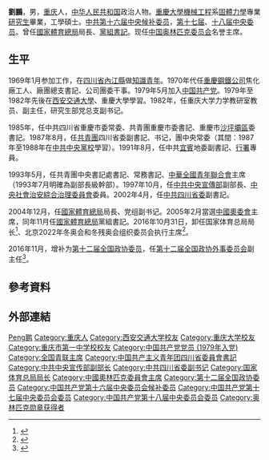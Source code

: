 {{otheruses|劉鵬}}
{{Infobox_officeholder
| name = 劉鵬
| image name =Liu Peng.jpg
| width = 200px
| now = [[國家體育總局|國家體育總局]]局長
| term_start = 2004年12月21日
| term_end = 2016年10月31日
| deputy = 
| premier = [[温家宝|温家宝]]<br>[[李克强|李克强]]
| predecessor = [[袁偉民|袁偉民]]
| successor = [[苟仲文|苟仲文]]
| sex = 男
| different name =
| party = {{CPC}}
| Native place = [[重慶|重慶]]
| date of birth =  {{Birth date and age|1951|9|22}}
| place of birth = 
| date of death = 
| place of death = 
| spouse = 
| relatives = 
| educate = 
*[[重慶大學|重慶大學]]機械工程系固體力學專業
| past = 
| work =
}}
'''劉鵬'''{{BD|1951年|9月22日||}}，男，[[重慶市|重庆]]人，[[中华人民共和国|中华人民共和国]]政治人物。[[重慶大學|重慶大學]][[機械工程|機械工程]]系[[固體力學|固體力學]]專業[[研究生|研究生]]畢業，工學碩士。[[中国共产党第十六届中央委员会候补委员列表|中共第十六届中央候补委员]]，[[中国共产党第十七届中央委员会委员列表|第十七届]]、[[中国共产党第十八届中央委员会委员列表|十八届中央委员]]。曾任[[國家體育總局|國家體育總局]]局長、[[黨組書記|黨組書記]]。现任[[中国奥林匹克委员会|中国奥林匹克委员会]]名誉主席。

== 生平 ==
1969年1月参加工作，在[[四川省|四川省]][[內江縣|內江縣]]做[[知識青年|知識青年]]。1970年代任[[重慶鋼鐵公司|重慶鋼鐵公司]]焦化廠工人、廠團總支書記、公司團委干事。1979年5月加入[[中国共产党|中国共产党]]。1979年至1982年先後在[[西安交通大學|西安交通大學]]、重慶大學學習。1982年，任重庆大学力学教研室教员、副主任，研究生部党总支副书记。

1985年，任中共四川省重慶市委常委、共青團重慶市委書記、重慶市[[沙坪壩區|沙坪壩區]]委書記。1987年8月，任[[中國共產主義青年團|共青團]]四川省委副書記、书记，團中央常委（其間：1987年至1988年在[[中共中央黨校|中共中央黨校]]學習）。1991年8月，任中共[[宜賓|宜賓]]地委副書記、[[地区行政公署|行署]]專員。

1993年5月，任共青團中央書記處書記、常務書記、[[中華全國青年聯合會|中華全國青年聯合會]]主席（1993年7月明確為副部長級幹部）。1997年10月，任[[中共中央宣傳部|中共中央宣傳部]]副部長、[[中央社會治安綜合治理委員會|中央社會治安綜合治理委員會]]委員。2002年4月，任[[中共四川省委|中共四川省委]]副書記。

2004年12月，任[[國家體育總局|國家體育總局]]局長、党组副书记。2005年2月當選[[中國奧委會|中國奧委會]]主席，同年11月任[[國家體育總局|國家體育總局]]黨組書記。2016年10月31日，卸任国家体育总局局长<ref>{{cite web|url=http://district.ce.cn/newarea/sddy/201611/01/t20161101_17391630.shtml|title=北京市委副书记苟仲文任国家体育总局局长 刘鹏不再担任|publisher=中国经济网|accessdate=2016-10-31|archive-date=2016-11-03|archive-url=https://web.archive.org/web/20161103215335/http://district.ce.cn/newarea/sddy/201611/01/t20161101_17391630.shtml|dead-url=no}}</ref>、北京2022年冬奥会和冬残奥会组织委员会执行主席<ref>{{cite web|url=http://www.thepaper.cn/newsDetail_forward_1565017|title=国务院任免国家工作人员：苟仲文任国家体育总局局长|publisher=澎湃新闻|accessdate=2016-11-20|archive-date=2016-11-21|archive-url=https://web.archive.org/web/20161121171142/http://www.thepaper.cn/newsDetail_forward_1565017|dead-url=no}}</ref>。

2016年11月，增补为[[第十二届全国政协委员|第十二届全国政协委员]]，任[[中国人民政治协商会议第十二届全国委员会|第十二届全国政协外事委员会]]副主任<ref>{{cite web|url=http://www.thepaper.cn/newsDetail_forward_1553338|title=刘鹏、耿惠昌、蔡赴朝增补为第十二届全国政协委员|publisher=澎湃新闻|accessdate=2016-11-01|archive-date=2016-11-02|archive-url=https://web.archive.org/web/20161102065856/http://www.thepaper.cn/newsDetail_forward_1553338|dead-url=no}}</ref>。

== 參考資料 ==
{{Reflist}}

== 外部連結 ==
{{start box}}
{{s-gov|prc}}
{{s-before|[[袁偉民|袁偉民]]}}
{{s-title|[[國家體育總局|國家體育總局]]局長|2004年12月－2016年11月}}
{{s-after|[[苟仲文|苟仲文]]}}
{{s-before|[[周成美|周成美]]}}
{{s-title|[[四川省|四川省]][[宜賓市|宜賓地區]][[地区行政公署|行政公署]]專員|1991年8月－1993年5月}}
{{s-after|[[周繼堯|周繼堯]]}}
{{s-civ}}
{{s-before|[[袁偉民|袁偉民]]}}
{{s-title|[[中國奧林匹克委員會|中國奧林匹克委員會]]主席|2005年2月－2016年12月}}
{{s-after|[[苟仲文|苟仲文]]}}
{{s-before|[[張寶順|張寶順]]}}
{{s-title|[[中華全國青年聯合會|中華全國青年聯合會]]主席|1993年12月－1998年1月}}
{{s-after|[[巴音朝鲁|巴音朝鲁]]}}
{{s-ppo|cpc}}
{{s-before|[[王三运|王三运]]}}
{{s-title|[[中国共产党四川省委员会|中国共产党四川省委员会]]专职副书记|2002年4月－2004年12月}}
{{s-after|[[蒋巨峰|蒋巨峰]]}}
{{end box}}

{{党政干部曾有团系统经历者}}
{{团中央书记处书记}}
{{Navboxes 
| title  = 刘鹏在[[中华全国青年联合会|中华全国青年联合会]]的职务
| list1  =
{{中华全国青年联合会第七届委员会}}
{{中华全国青年联合会第八届委员会}}
}}

{{Authority control}}
{{DEFAULTSORT:Liu刘}}
[[Category:刘姓|Peng鹏]]
[[Category:重庆人|Category:重庆人]]
[[Category:西安交通大学校友|Category:西安交通大学校友]]
[[Category:重庆大学校友|Category:重庆大学校友]]
[[Category:重庆市第一中学校校友|Category:重庆市第一中学校校友]]
[[Category:中国共产党党员_(1979年入党)|Category:中国共产党党员 (1979年入党)]]
[[Category:全国青联主席|Category:全国青联主席]]
[[Category:中国共产主义青年团四川省委員會書記|Category:中国共产主义青年团四川省委員會書記]]
[[Category:中共中央宣传部副部长|Category:中共中央宣传部副部长]]
[[Category:中共四川省委副书记|Category:中共四川省委副书记]]
[[Category:国家体育总局局长|Category:国家体育总局局长]]
[[Category:中國奧林匹克委員會主席|Category:中國奧林匹克委員會主席]]
[[Category:第十二届全国政协委员|Category:第十二届全国政协委员]]
[[Category:中国共产党第十六届中央委员会候补委员|Category:中国共产党第十六届中央委员会候补委员]]
[[Category:中国共产党第十七届中央委员会委员|Category:中国共产党第十七届中央委员会委员]]
[[Category:中国共产党第十八届中央委员会委员|Category:中国共产党第十八届中央委员会委员]]
[[Category:奥林匹克勋章获得者|Category:奥林匹克勋章获得者]]